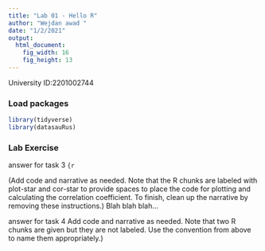 ```yaml
---
title: "Lab 01 - Hello R"
author: "Wejdan awad "
date: "1/2/2021"
output: 
  html_document: 
    fig_width: 16
    fig_height: 13
---
```


University ID:2201002744 

### Load packages

```r
library(tidyverse) 
library(datasauRus)
```


### Lab Exercise
answer for task 3
```{r 
```

(Add code and narrative as needed. Note that the R chunks are labeled with plot-star and cor-star to provide spaces to place the code for plotting and calculating the correlation coefficient. To finish, clean up the narrative by removing these instructions.) Blah blah blah... 

answer for task 4
Add code and narrative as needed. Note that two R chunks are given but they are not labeled. Use the convention from above to name them appropriately.)